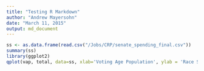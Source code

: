 ```yaml
---
title: "Testing R Markdown"
author: "Andrew Mayersohn"
date: "March 11, 2015"
output: md_document
---
```


```r
ss <- as.data.frame(read.csv("/Jobs/CRP/senate_spending_final.csv"))
summary(ss)
library(ggplot2)
qplot(vap, total, data=ss, xlab='Voting Age Population', ylab = 'Race Spending') + geom_smooth()
```
